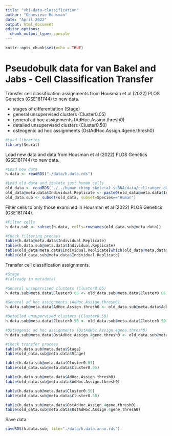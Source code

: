 ```yaml
---
title: "vbj-data-classification"
author: "Genevieve Housman"
date: "April 2022"
output: html_document
editor_options: 
  chunk_output_type: console
---
```


```r
knitr::opts_chunk$set(echo = TRUE)
```

# Pseudobulk data for van Bakel and Jabs - Cell Classification Transfer

Transfer cell classification assignments from Housman et al (2022) PLOS Genetics (GSE181744) to new data.

* stages of differentiation (Stage)
* general unsupervised clusters (Cluster0.05)
* general ad hoc assignments (AdHoc.Assign.thresh0)
* detailed unsupervised clusters (Cluster0.50)
* osteogenic ad hoc assignments (OstAdHoc.Assign.4gene.thresh0)

```r

#Load libraries
library(Seurat)

```

Load new data and data from Housman et al (2022) PLOS Genetics (GSE181744) to new data.

```r

#Load new data
h.data <- readRDS("./data/h.data.rds")

#Load old data and isolate just human cells
old_data <- readRDS("./../human-chimp-skeletal-scRNA/data/cellranger-data-full/data.filterC.log.indv-cell.intNo0.reg-tot.assign.rds")
old_data@meta.data$Individual.Replicate <- paste0(old_data@meta.data$Individual,".",old_data@meta.data$Replicate)
old_data.sub <- subset(old_data, subset=Species=="Human")

```

Filter cells to only those examined in Housman et al (2022) PLOS Genetics (GSE181744).

```r

#Filter cells
h.data.sub <- subset(h.data, cells=rownames(old_data.sub@meta.data))

#Check filtering process
table(h.data@meta.data$Individual.Replicate)
table(h.data.sub@meta.data$Individual.Replicate)
table(old_data@meta.data$Individual.Replicate[which(old_data@meta.data$Species=="Human")])
table(old_data.sub@meta.data$Individual.Replicate)

```

Transfer cell classification assignments.

```r

#Stage
#(already in metadata)

#General unsupervised clusters (Cluster0.05)
h.data.sub@meta.data$Cluster0.05 <- old_data.sub@meta.data$Cluster0.05[which(rownames(old_data.sub@meta.data)==rownames(h.data.sub@meta.data))]

#General ad hoc assignments (AdHoc.Assign.thresh0)
h.data.sub@meta.data$AdHoc.Assign.thresh0 <- old_data.sub@meta.data$AdHoc.Assign.thresh0[which(rownames(old_data.sub@meta.data)==rownames(h.data.sub@meta.data))]

#Detailed unsupervised clusters (Cluster0.50)
h.data.sub@meta.data$Cluster0.50 <- old_data.sub@meta.data$Cluster0.50[which(rownames(old_data.sub@meta.data)==rownames(h.data.sub@meta.data))]

#Osteogenic ad hoc assignments (OstAdHoc.Assign.4gene.thresh0)
h.data.sub@meta.data$OstAdHoc.Assign.4gene.thresh0 <- old_data.sub@meta.data$OstAdHoc.Assign.4gene.thresh0[which(rownames(old_data.sub@meta.data)==rownames(h.data.sub@meta.data))]

#Check transfer process
table(h.data.sub@meta.data$Stage)
table(old_data.sub@meta.data$Stage)

table(h.data.sub@meta.data$Cluster0.05)
table(old_data.sub@meta.data$Cluster0.05)

table(h.data.sub@meta.data$AdHoc.Assign.thresh0)
table(old_data.sub@meta.data$AdHoc.Assign.thresh0)

table(h.data.sub@meta.data$Cluster0.50)
table(old_data.sub@meta.data$Cluster0.50)

table(h.data.sub@meta.data$OstAdHoc.Assign.4gene.thresh0)
table(old_data.sub@meta.data$OstAdHoc.Assign.4gene.thresh0)

```

Save data.

```r

saveRDS(h.data.sub, file="./data/h.data.anno.rds")

```

